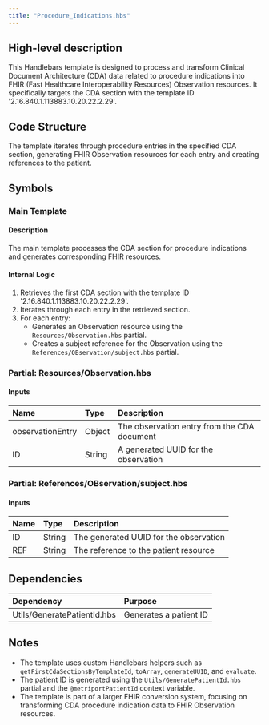 ```yaml
---
title: "Procedure_Indications.hbs"
---
```


## High-level description
This Handlebars template is designed to process and transform Clinical Document Architecture (CDA) data related to procedure indications into FHIR (Fast Healthcare Interoperability Resources) Observation resources. It specifically targets the CDA section with the template ID '2.16.840.1.113883.10.20.22.2.29'.

## Code Structure
The template iterates through procedure entries in the specified CDA section, generating FHIR Observation resources for each entry and creating references to the patient.

## Symbols

### Main Template
#### Description
The main template processes the CDA section for procedure indications and generates corresponding FHIR resources.

#### Internal Logic
1. Retrieves the first CDA section with the template ID '2.16.840.1.113883.10.20.22.2.29'.
2. Iterates through each entry in the retrieved section.
3. For each entry:
   - Generates an Observation resource using the `Resources/Observation.hbs` partial.
   - Creates a subject reference for the Observation using the `References/OBservation/subject.hbs` partial.

### Partial: Resources/Observation.hbs
#### Inputs
| Name | Type | Description |
|:-----|:-----|:------------|
| observationEntry | Object | The observation entry from the CDA document |
| ID | String | A generated UUID for the observation |

### Partial: References/OBservation/subject.hbs
#### Inputs
| Name | Type | Description |
|:-----|:-----|:------------|
| ID | String | The generated UUID for the observation |
| REF | String | The reference to the patient resource |

## Dependencies
| Dependency | Purpose |
|:-----------|:--------|
| Utils/GeneratePatientId.hbs | Generates a patient ID |

## Notes
- The template uses custom Handlebars helpers such as `getFirstCdaSectionsByTemplateId`, `toArray`, `generateUUID`, and `evaluate`.
- The patient ID is generated using the `Utils/GeneratePatientId.hbs` partial and the `@metriportPatientId` context variable.
- The template is part of a larger FHIR conversion system, focusing on transforming CDA procedure indication data to FHIR Observation resources.